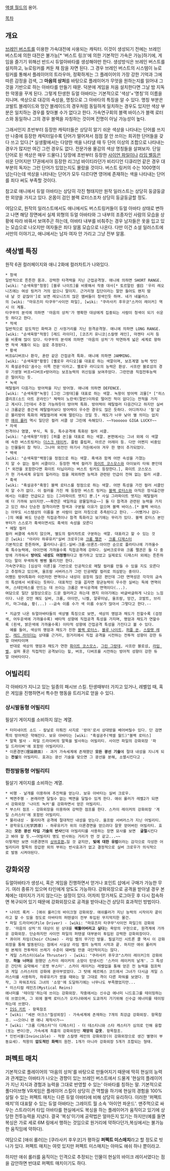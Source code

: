 [[액셀 월드]]의 용어.

[[목차]]

== 개요 ==

[[브레인 버스트]]를 이용한 가속대전에 사용되는 캐릭터. 이것이 생성되기 전에는 브레인 버스트에 의한 대전은 불가능[* '버스트 링크'에 의한 기본적인 가속은 가능]하기에, 게임을 즐기기 위해선 반드시 듀얼아바타를 생성해야만 한다.
생성방식은 브레인 버스트를 설치하고, 뉴로링커를 켜둔 채 잠을 자면 된다. 그 경우 브레인 버스트의 시스템이 뉴로링커를 통해서 플레이어의 트라우마, 정확하게는 그 플레이어의 가장 강한 기억과 그에 따른 감정을 검색, 그 '''마음의 상처'''를 바탕으로 플레이어가 무엇을 원하는지를 읽어내 그것을 기반으로 하는 아바타를 만들기 때문. 덕분에 게임을 처음 설치한다면 그날 밤 지독한 악몽을 꾸게 된다.
그렇게 탄생한 듀얼 아바타는 기본적으로 '색상'+'명칭'의 이름을 지니며. 색상으로 대강의 속성을, 명칭으로 그 아바타의 특징을 알 수 있다. 명칭 부분은 코발트 블레이드와 망간 블레이드의 경우처럼 동일하게 일치하는 경우도 있지만 색상 부분은 일치하는 경우를 찾아볼 수가 없다고 한다. 가속연구회의 블랙 바이스가 블랙 로터스와 동일하나 그의 경우 블랙을 자칭하는 것이며 진명이 아닐 가능성이 높다. 

그래서인지 초반부터 등장한 캐릭터들은 상당히 알기 쉬운 색상을 나타내는 단어를 쓰지만 나중에 등장한 캐릭터일수록 단어가 떨어져서 점점 잘 안 쓰이는 희귀한 단어들을 갖다 쓰고 있다.[* 실생활에서는 다양한 색을 나타낼 때 두 단어 이상의 조합으로 나타내는 경우가 많지만 여긴 그런 경우도 없다. 전문가용 물감의 색상 명칭들을 살펴보자. 단일 단어로 된 색상은 매우 드물다.] 당장에 초반부터 등장한 [[사이언 파일]]이나 [[라임 벨]]등은 쉬운 단어지만 17권에서야 등장한 리그넘 바이티라던가 비리디언 디큐리언 같은 경우 대부분의 독자는 그런 단어가 있었는지도 몰랐을 것이다. 버스트 링커의 수는 1000명이 넘는다는데 색상을 나타내는 단어가 모두 다르다면 영어에 존재하는 색을 나타내는 단어를 죄다 써도 부족할 것이다.

참고로 애니에서 듀얼 아바타는 상당히 각진 형태지만 원작 일러스트는 상당히 둥글둥글한 외양을 가지고 있다. 온몸이 검인 블랙 로터스조차 상당히 둥글둥글할 정도.

여담으로, 원작의 일러스트에서도 애니에서도 버스트링커들이 듀얼 아바타 상태로 변하고 나면 해당 장면에서 실제 외형의 듀얼 아바타와 그 내부의 조종자인 사람의 모습을 상황에 따라 바꿔서 보여주곤 하는데, 아바타 내부를 비춰주는 경우 남자들은 옷을 입고 있는 모습으로 나오지만 여자들은 죄다 알몸 모습으로 나온다. 다만 이건 소설 일러스트에서만의 이야기고, 애니에서는 남자 여자 안 가리고 그냥 전부 알몸.

== 색상별 특징 ==
원작 6권 컬러페이지와 애니 2화에 컬러차트가 나와있다.
 * 청색
 일반적으로 튼튼한 몸과. 강력한 타격력을 지닌 근접공격형. 애니에 의하면 SHORT RANGE.
 [wiki: "순색육왕"청왕] [블루 나이트]를 비롯해서 작중 대사[* 토르말린 셸曰 '우리 레오니즈에는 여성 링커가 거의 없으니 말이지. 근거리형 집단이라는 말만 들어도 왠지 땀내 날 것 같잖아']로 보면 레오니즈의 많은 멤버들이 청색인듯 하며. 네가 네뷸러스의 [wiki: "마유즈미 타쿠무"사이언 파일], [wiki: "쿠라사키 후우코"스카이 레이커] 역시 이 계통.
 타쿠무의 분석에 의하면 '마음의 상처'가 명확한 대상에게 집중되는 사람이 청색이 되기 쉬운듯 하다고 한다.
 * 적색
 일반적으로 압도적인 화력과 긴 사정거리를 지닌 원격공격형. 애니에 의하면 LONG RANGE.
 [wiki: "순색육왕"적왕] [레드 라이더], [코즈키 유니코|스칼렛 레인], 마젠타 시저 등을 비롯해 많이 있다. 타쿠무의 분석에 의하면 '마음의 상처'가 막연하게 넓은 세계로 향하면 적색 계통이 되는 걸로 추정된다. 
 * 황색
 버프&디버프나 환각, 혼란 같은 간접공격 특화. 애니에 의하면 JAMMING.
 [wiki: "순색육왕"황왕] [옐로우 라디오]를 대표로 하는 색깔이며, 보조계열 능력 탓인지 흑설공주曰'꼼수는 이쪽 전문'이라고. 옐로우 라디오의 능력은 환상. 사프란 블로섬의 경우 기생형 버프+디버프+방어라는 보조능력의 귀신임을 보여주었다. 그런만큼 직접전투능력은 떨어지는 듯.
 * 녹색
 메탈컬러 다음가는 방어력을 지닌 방어형. 애니에 의하면 DEFENCE.
 [wiki: "순색육왕"녹왕] [그린 그랑데]를 대표로 하는 색깔. 녹왕이 방어력 괴물[* ["히스클리프(소드 아트 온라인)" 체력이 노란색(절반)이하로 떨어진 적이 없다]는 전적을 가지고 계시다.]인데서 추정 가능하듯이 방어력 특화. 방어력이 메탈컬러 다음간다고 하지만 실버나 크롬같은 중간색 메탈컬러보다 방어력이 우수한 경우도 많은 듯하다. 어디까지나 '철'같은 물리방어 특화의 메탈컬러에 비해 딸린다는 것일 듯. 채도가 너무 낮아 별 의미는 없지만 [[애쉬 롤러]] 역시 일단은 컬러 서클 상 그린에 속해있다. ~~Yoooooo GIGA LUCKY~~
 * 자색
 전격이나 염열, 부식, 독 등, 특수공격에 특화된 컬러 서클.
 [wiki: "순색육왕"자왕] [퍼플 쏜]을 대표로 하는 색깔. 본편에서는 그녀 외에 이 색깔에 속한 버스트링커는 [[더스크 테이커]], 플럼 플립퍼, 아르곤 어레이 등. 다만 어쩐지 비중있는 인물들이 참 적다. 그나마 외전인 마기사 가든에서야 겨우 한 명이 추가되었다. 
 * 백색
 [wiki: "순색육왕"백왕]을 정점으로 하는 색깔. 흑색과 함께 어떤 속성을 가졌는지 알 수 없는 컬러 서클이다. 등장한 백색 컬러가 [[화이트 코스모스]]와 아이보리 타워 뿐인데[* 외전을 포함한다면 화이트 터닙이라는 버스트 링커도 등장한다.], 화이트 코스모스가 현 가속세계 유일의 힐러라는 점을 제외하면 능력과 관련된 언급이 전혀 없는 컬러 서클.
 * 흑색
 [wiki: "흑설공주"흑왕] 블랙 로터스를 정점으로 하는 색깔. 어떤 특성을 가진 컬러 서클인지 알 수가 없다. 이 컬러를 가진 채 등장한 버스트 링커는 [[블랙 로터스]]와 아직은 정식출간판에서는 이름만 언급되고 있는 [그라파이트 엣지] 뿐.[* 사실 그라파이트 엣지는 메탈컬러에 더 가까워 보이지만.~~흑연은 색일까요 광물일까요~~] 둘 다 참격과 관련된 능력을 가지고 있긴 하나 단순한 참격이라면 청색과 구분될 이유가 없으며 블랙 바이스.[* 블랙 바이스는 아무도 시스템상의 이름을 본 사람이 없어 자칭으로 추측된다고 한다. --어쨌거나 검다--]의 예를 봐도 단순한 직접공격이나 참격 특화라고 보기에는 무리가 있다. 블랙 로터스 본인부터가 스스로가 흑색이면서도 흑색의 속성을 모른다
 * 메탈 컬러
 컬러 써클에 속하지 않으며, 별도의 컬러차트로 구분하는 색깔. 대표라고 할 수 있는 것은 [wiki: "아리타 하루유키"실버 크로우]와 [[크롬 팰콘]] - [[크롬 디재스터]]
 기본적으로 튼튼하며, 플라티나-골드-실버-크롬-브론즈-아이언 순으로 플라티나에 가까울수록 특수능력에, 아이언에 가까울수록 직접공격에 강하다. 실버크로우와 크롬 팰콘은 둘 다 중앙에 가까워서 '''방어도 내성도 어정쩡'''하다고 평가하고 있었고 실제로도 디재스터 외에는 튼튼하다는 말이 무색하게 뻥뻥 뚫리기만 한다.
 가속연구회는 [심상각 이론]을 기반으로 인공적으로 메탈 컬러를 만들 수 있을 지도 모른다고 추정하고 있으며, 울프람 서버러스가 그런 인공메탈 컬러로 의심받는 중이다.
 어쨌든 방어특화라 이런저런 면역이나 내성이 굉장히 많은 편인데 그런 면역성은 각각의 금속의 특성에서 비롯되는 듯하다. 대표적인 것을 꼽자면 항균능력이 우수한 실버는 독에 면역이며, 스테인레스를 만드는 데 쓰이는 크롬은 부식공격에 면역이다(...).
 여담으로 일단 설정상으로는 드문 컬러라고 하는데 왠지 이야기에는 바글바글하게 나오는 느낌이다. 나온 것만 해도 실버, 크롬, 아이언, 니켈, 알루미넘, 울프람, 망간, 코발트, 브리키, 마그네슘, 황(...) --금속 이름 수가 색 이름 수보가 많아서 그렇다고 한다.--

 * 지금껏 나온 듀얼아바타들의 색상별 특징으로 보면, 색상의 명암과 채도가 진할수록 (검정색, 어두운색에 가까울수록) 배타적 성향에 직접공격 특성을 가지며, 명암과 채도가 연할수록 (흰색, 밝은색에 가까울수록) 이타적 성향에 간접공격 특성을 가진다고 볼 수 있다.
   예를 들어, 색상의 명암과 채도가 진한 [[블랙 로터스]], [[블루 나이트]], [[퍼플 쏜]], [[스칼렛 레인]], [[레드 라이더]]는 상대를 근거리, 원거리에서 직접 공격을 시전하는 전투적 성향이 강한 듀얼 아바타이며
   반대로 색상의 명암과 채도가 연한 [[화이트 코스모스]], [[그린 그랑데]], 사프란 블로섬, [[라임 벨]], 설퍼 폿은 직접적인 공격보다는 힐, 버프, 디버프를 시전하는 방어적 성향이 강한 듀얼 아바타이다.
== 어빌리티 ==
각 아바타가 지니고 있는 일종의 패시브 스킬.
탄생때부터 가지고 있거나, 레벨업 때, 혹은 게임을 진행하면서 특수한 행동을 트리거로 얻을 수 있다.

=== 상시발동형 어빌리티 ===
필살기 게이지를 소비하지 않는 계열.
 * 터미네이트 소드 - 칼날로 이뤄진 사지로 '방어'로서 상대방을 베어버릴수 있다. 단 검면쪽의 방어력은 약해진다. 보유 아바타는 [wiki: "흑설공주(액셀 월드)"블랙 로터스] 
 * 말뚝 발사 - 파일 드라이버의 말뚝을 발사하는 어빌리티. 사이언 파일의 강화외장 '파일 드라이버'에 포함된 어빌리티다.
 * 이론경면(理論鏡面) - 과거 가속세계에 존재했던 '''모든 광선 기술'''에 절대 내성을 지니게 되는 '''전설'''의 어빌리티. 효과는 광선 기술을 맞으면 그 광선을 분해, 소멸시킨다고 .

=== 한정발동형 어빌리티 ===
필살기 게이지를 소비하는 계열.
 * 비행 - 날개를 이용하여 추진력을 얻는다. 보유 아바타는 실버 크로우.
 * 벽면주행 - 본래라면 달릴수 없는 벽면을 달릴수 있게 한다. 애쉬 롤러가 레벨2가 되면서 강화외장 '나이트 녹커'를 강화하면서 얻은 어빌리티.
 * 부스터 점프 - 강화외장을 이용하여 강력한 점프를 한다. 스카이 레이커의 강화외장 '게일 스러스터'에 포함된 어빌리티.
 * 물리내성 - 물리타격 공격에 절대적인 내성을 얻는다. 울프람 서버러스가 지닌 어빌리티.
 * 광학유도(光学誘導) - 하루유키가 위의 이론경면을 얻으려다 잘못 얻어버린 어빌리티. 효과는 '''모든 광선 타입 기술의 반사'''인데 어빌리티를 사용하는 장면 묘사를 보면  '''굴절'''시킨다고 봐야 할 듯.~~어빌리티 명도 반사와는 거리가 먼 것 같고...~~
 이렇게만 보면 이론경면의 [[상위호환]]…일 것 같지만, '''빛에 대한 유법'''이라는 감각으로 각성한 어빌리티라 팔뚝의 장갑판 외의 부위는 반사효과가 없고 결정적으로 실버 크로우가 의식적으로 발동 시켜야된다.

== 강화외장 ==
듀얼아바타가 생성시, 혹은 게임을 진행하면서 얻거나 포인트 샵에서 구매가 가능한 무기. 여러 종류가 있으며 타인에게 양도도 가능하다. 강화외장으로 공격을 받아낼 경우 본체에는 데미지가 가지 않는다는 설정이 있다. 어차피 망가져도 로그아웃 후 다시 접속하면 복구되어 있기 때문에 강화외장으로 공격을 받아내는건 상당히 효과적인 방법이다. 

 * 나이트 록커 - [애쉬 롤러]의 바이크형 강화외장. 애쉬롤러가 지닌 능력의 시작이자 끝이라고 할 수 있을 정도로 아바타의 퍼텐셜이 전부 투입된 무지막지한 물건.
 * 파일 드라이버(Pile Driver) - [wiki: "마유즈미 타쿠무"사이언 파일]의 강화외장. '마음의 상처'의 대상이 된 상대를 '''꿰뚫어버리고 싶다'''는 욕망의 구현으로, 원격계에 가까운 강화외장. 단순하지만 사이언 파일의 퍼텐셜 대부분이 투입된 강력한 강화외장이다.
 * 콰이어 차임(Choir Chime) - 라임 벨의 무기인 방울. 필살기인 시트론 콜 역시 이 강화외장을 통해 발동된다는 점에서 사실상 라임 벨의 능력의 시작과 끝. 하지만 애쉬 롤러처럼 본체의 전투력이 쓰레기 수준이 돼버릴 만큼 극단적이지는 않다.
 * 게일 스러스터(Gale Thruster) - [wiki: "쿠라사키 후우코"스카이 레이커]의 강화외장. '''하늘 너머'''를 원했던 스카이 레이커의 소망이 탄생시킨 '스카이 레이커의 날개'. 그 특성은 간단히 요약해서 '로켓 부스터'. 스카이 레이커는 레벨업을 통해 얻은 전 능력을 점프력과 게일 스러스터의 강화에 쏟아부었었다. 그 탓에 헤르메스 코드에서 그녀가 다시금 게일 스러스터를 사용하자, 하루유키가 썼을 때와는 말 그대로 격이 다른 파워를 보였다. 정작, 그 파워조차도 그녀의 '소망'에 도달하기에는 너무나도 부족했었지만...
 * 미스티컬 레인즈(Mystical Reins)
 에너미를 '테이밍'하는데 쓰이는 강화외장. 작중에서는 신수급 에너미 니드호그를 테이밍하는데 쓰였으며, 그 외에 블랙 로터스가 오키나와에서 도쿄까지 가기위해 신수급 에너미를 테이밍하는데 쓰였다.
 * [[ISS 키트]] - 항목참조
 * [wiki: "세븐 아크스"칠성외장] - 가속세계에 존재하는 7개의 최강급 강화외장. 항목참조. ~~으아니 왠 애니 제작사가~~
 * [wiki: "크롬 디재스터"더 디재스터] - 더 데스티니와 스타 캐스터가 심의로 인해 융합(또는 변이)한, 가속세계 최흉의 강화외장인 '''재앙의 갑옷'''. 항목참조.
 * 인빈서블(Invincible) - 적왕 스칼렛 레인의 강화외장(이 강화외장으로 생긴 별명이 부동요새). 적왕의 '''압도적인 화력'''의 원천. 1개가 아니라 강화외장 5개가 조합되는 형태. 
== 퍼펙트 매치 ==
기본적으로 플레이어의 '마음의 상처'를 바탕으로 만들어지기 때문에 딱히 현실의 능력과 관계없는 아바타가 나오는 경향이 있는 브레인 버스트에서 드물게 '현실의 플레이어가 지닌 지식과 경험과 능력을 그대로 반영할 수 있는' 아바타를 칭하는 말.
기본적으로 풀다이브형 VR게임은 플레이어 스킬이 상당히 큰 역할을 하기에 현실의 경험을 100% 살릴 수 있는 퍼펙트 매치는 다른 듀얼 아바타에 비해 상당히 유리하다.
이러한 '퍼펙트 매치'의 대표랄 수 있는 듀얼 아바타는 그레이트 월 소속 '아이언 파운드'. 맨주먹으로 싸우는 스트라이커 타입 아바타를 현실에서도 복싱을 하는 플레이어가 움직이고 있기에 상당한 전투능력을 지녔다. 결국 '복싱'이기에 공략법은 얼마든지 있기는 하지만(예를 들면 복싱은 가로 세로 6M 링에서 행하는 것임으로 원거리에 약하다던가,복싱에서는 불가능한 움직임에 약하다).

여담으로 [애쉬 롤러]는 [쿠라사키 후우코]가 평하길 '''퍼펙트 미스매치'''라고 할 정도로 빗나가 있다. 퍼펙트 매치는 여럿 있지만 퍼펙트 미스매치는 아마도 애쉬 하나 뿐이라고.

하지만 애쉬 롤러를 움직이는 인격으로 추정되는 인물이 현실의 바이크 레이서였다는 점을 감안하면 반대로 퍼펙트 매치이기도 하다.
